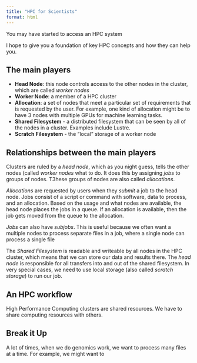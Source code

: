 ```yaml
---
title: "HPC for Scientists"
format: html
---
```


You may have started to access an HPC system 

I hope to give you a foundation of key HPC concepts and how they can help you.

## The main players

- **Head Node**: this node controls access to the other nodes in the cluster, which are called *worker nodes*
- **Worker Node**: a member of a HPC cluster
- **Allocation**: a set of nodes that meet a particular set of requirements that is requested by the user. For example, one kind of allocation might be to have 3 nodes with multiple GPUs for machine learning tasks.
- **Shared Filesystem** - a distributed filesystem that can be seen by all of the nodes in a cluster. Examples include Lustre.
- **Scratch Filesystem** - the "local" storage of a worker node

## Relationships between the main players

Clusters are ruled by a *head node*, which as you night guess, tells the other nodes (called *worker nodes* what to do. It does this by assigning *jobs* to groups of nodes. T3hese groups of nodes are also called *allocations*.  

*Allocations* are requested by users when they *submit* a job to the head node. Jobs consist of a script or command with software, data to process, and an allocation. Based on the usage and what nodes are available, the head node places the jobs in a queue. If an allocation is available, then the job gets moved from the queue to the allocation. 

*Jobs* can also have *subjobs*. This is useful because we often want a multiple nodes to process separate files in a job, where a single node can process a single file

The *Shared Filesystem* is readable and writeable by all nodes in the HPC cluster, which means that we can store our data and results there. The *head node* is responsible for all transfers into and out of the shared filesystem. In very special cases, we need to use local storage (also called *scratch storage*) to run our job.

## An HPC workflow

High Performance Computing clusters are shared resources. We have to share computing resources with others.





## Break it Up

A lot of times, when we do genomics work, we want to process many files at a time. For example, we might want to 